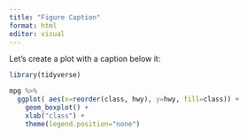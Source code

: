 ```yaml
---
title: "Figure Caption"
format: html
editor: visual
---
```


<style>
figcaption {
   text-align: center;
}
</style>


Let's create a plot with a caption below it:

```r
library(tidyverse)

mpg %>%
  ggplot( aes(x=reorder(class, hwy), y=hwy, fill=class)) + 
    geom_boxplot() +
    xlab("class") +
    theme(legend.position="none")
```
